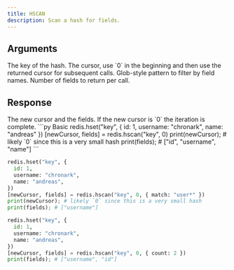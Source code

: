 ```yaml
---
title: HSCAN
description: Scan a hash for fields.
---
```


## Arguments

<ParamField body="key" type="string" required>
  The key of the hash.
</ParamField>

<ParamField body="cursor" type="number">
  The cursor, use `0` in the beginning and then use the returned cursor for subsequent calls.
</ParamField>

<ParamField body="options" type="Object">
  <ParamField body="match" type="string">
    Glob-style pattern to filter by field names.
  </ParamField>
  <ParamField body="count" type="number">
    Number of fields to return per call.
  </ParamField>
</ParamField>

## Response

<ResponseField type="[number, string[]]" required>
  The new cursor and the fields.
  If the new cursor is `0` the iteration is complete.
</ResponseField>

<RequestExample>
```py Basic
redis.hset("key", {
  id: 1,
  username: "chronark",
  name: "andreas"
 })
[newCursor, fields] = redis.hscan("key", 0)
print(newCursor); # likely `0` since this is a very small hash
print(fields); # ["id", "username", "name"]
```

```py Match
redis.hset("key", {
  id: 1,
  username: "chronark",
  name: "andreas",
})
[newCursor, fields] = redis.hscan("key", 0, { match: "user*" })
print(newCursor); # likely `0` since this is a very small hash
print(fields); # ["username"]
```


```py Count
redis.hset("key", {
  id: 1,
  username: "chronark",
  name: "andreas",
})
[newCursor, fields] = redis.hscan("key", 0, { count: 2 })
print(fields); # ["username", "id"]
```
</RequestExample>
